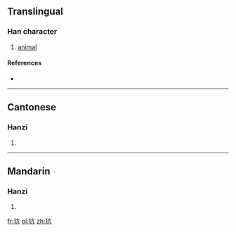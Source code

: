==Translingual==

===Han character===
{{Han char|rn=94|rad=犬|as=04|sn=7|four=40217|canj=KHYHN}}

# [[animal]]

====References====
* {{Han ref|kx=0706.210|dkj=20261|dj=1119.140|hdz=21336.220|uh=72BA|ud=29370|bh=CB66|bd=52070}}

----

==Cantonese==

===Hanzi===
{{yue-hanzi|jyut=kong3|y=kong3}}

# {{defn|lang=yue|sort=犬04}}

----

==Mandarin==

===Hanzi===
{{cmn-hanzi|pin=[[kàng]] ([[kang4]])|wg=k'ang<sup>4</sup>}}

# {{defn|lang=cmn|sort=犬04}}

[[fr:犺]]
[[pl:犺]]
[[zh:犺]]